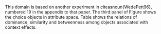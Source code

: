 \begin{tcolorbox}
Which one of the following restaurants would you choose for your next restaurant meal, based on transportation time (in minutes) and average customer ratings (from
1 to 5).
	
\begin{tabular}{ccc}
\hline
ID & Transportation time & Rating \\ \hline
a. & 34 & 4.4 \\ 
b. & 22 & 4.0 \\ 
c. & 19 & 3.9 \\ 
d. & 7 & 3.5 \\ 
e. & 22 & 3.9 \\ \hline
\end{tabular}
\end{tcolorbox}

This domain is based on another experiment in citeasnoun{WedePett96}, numbered 19 in the appendix to that paper.
The third panel of Figure \ref{f:CE} shows the choice objects in attribute space.
Table \ref{t:CE} shows the relations of dominance, similarity and betweenness among objects associated with context effects.
